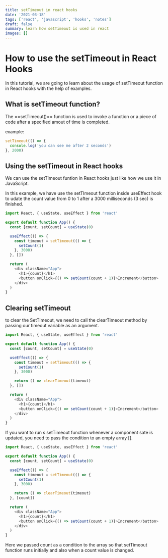 ```yaml
---
title: setTimeout in react hooks
date: '2021-03-18'
tags: ['react', 'javascript', 'hooks', 'notes']
draft: false
summary: learn how setTimeout is used in react
images: []
---
```


# How to use the setTimeout in React Hooks

In this tutorial, we are going to learn about the usage of setTimeout function in React hooks with the help of examples.

## What is setTimeout function?

The ==setTimeout()== function is used to invoke a function or a piece of code after a specified amout of time is completed.

example:

```js
setTimeout(() => {
  console.log('you can see me after 2 seconds')
}, 2000)
```

## Using the setTimeout in React hooks

We can use the setTimeout funtion in React hooks just like how we use it in JavaScript.

In this example, we have use the setTImeout function inside useEffect hook to udate the count value from 0 to 1 after a 3000 milliseconds (3 sec) is finished.

```js
import React, { useState, useEffect } from 'react'

export default function App() {
  const [count, setCount] = useState(0)

  useEffect(() => {
    const timeout = setTimeout(() => {
      setCount(1)
    }, 3000)
  }, [])

  return (
    <div className="App">
      <h1>{count}</h1>
      <button onClick={() => setCount(count + 1)}>Increment</button>
    </div>
  )
}
```

## Clearing setTimeout

to clear the SetTimeout, we need to call the clearTimeout method by passing our timeout variable as an argument.

```js
import React, { useState, useEffect } from 'react'

export default function App() {
  const [count, setCount] = useState(0)

  useEffect(() => {
    const timeout = setTimeout(() => {
      setCount(1)
    }, 3000)

    return () => clearTimeout(timeout)
  }, [])

  return (
    <div className="App">
      <h1>{count}</h1>
      <button onClick={() => setCount(count + 1)}>Increment</button>
    </div>
  )
}
```

If you want to run s setTimeout function whenever a component sate is updated, you need to pass the condition to an empty array [].

```js
import React, { useState, useEffect } from 'react'

export default function App() {
  const [count, setCount] = useState(0)

  useEffect(() => {
    const timeout = setTimeout(() => {
      setCount(1)
    }, 3000)

    return () => clearTimeout(timeout)
  }, [count])

  return (
    <div className="App">
      <h1>{count}</h1>
      <button onClick={() => setCount(count + 1)}>Increment</button>
    </div>
  )
}
```

Here we passed count as a condition to the array so that setTimeout function runs initially and also when a count value is changed.
